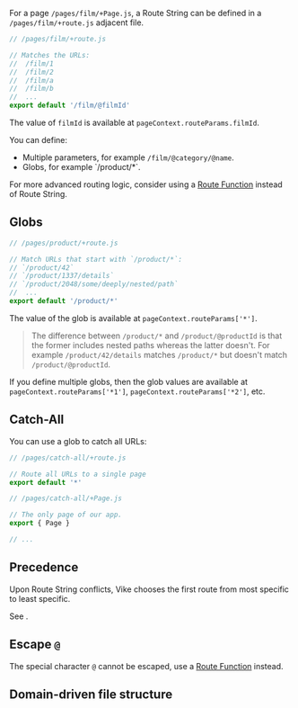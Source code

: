 
For a page `/pages/film/+Page.js`, a Route String can be defined in a `/pages/film/+route.js` adjacent file.

```js
// /pages/film/+route.js

// Matches the URLs:
//  /film/1
//  /film/2
//  /film/a
//  /film/b
//  ...
export default '/film/@filmId'
```

The value of `filmId` is available at `pageContext.routeParams.filmId`.

You can define:
 - Multiple parameters, for example `/film/@category/@name`.
 - <Link href="#globs">Globs</Link>, for example `/product/*`.

For more advanced routing logic, consider using a [Route Function](/route-function) instead of Route String.


## Globs

```js
// /pages/product/+route.js

// Match URLs that start with `/product/*`:
// `/product/42`
// `/product/1337/details`
// `/product/2048/some/deeply/nested/path`
//  ...
export default '/product/*'
```

The value of the glob is available at `pageContext.routeParams['*']`.

> The difference between `/product/*` and `/product/@productId` is that the former includes nested paths whereas the latter doesn't.
> For example `/product/42/details` matches `/product/*` but doesn't match `/product/@productId`.

If you define multiple globs, then the glob values are available at `pageContext.routeParams['*1']`, `pageContext.routeParams['*2']`, etc.


## Catch-All

You can use a <Link href="#globs">glob</Link> to catch all URLs:

```js
// /pages/catch-all/+route.js

// Route all URLs to a single page
export default '*'
```

```js
// /pages/catch-all/+Page.js

// The only page of our app.
export { Page }

// ...
```


## Precedence

Upon Route String conflicts, Vike chooses the first route from most specific to least specific.

See <Link href="/routing-precedence" />.


## Escape `@`

The special character `@` cannot be escaped, use a [Route Function](/route-function) instead.

## Domain-driven file structure

<RouteDomainDriven />
